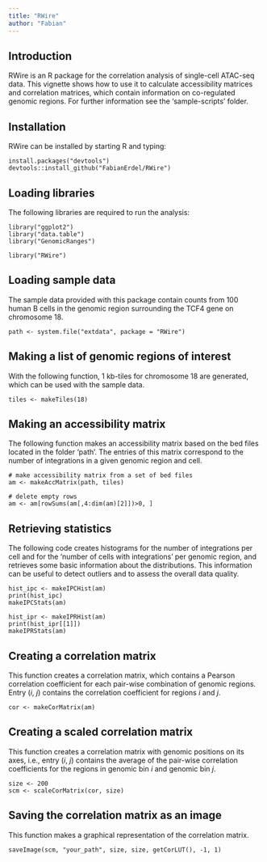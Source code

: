 ```yaml
---
title: "RWire"
author: "Fabian"
---
```


## Introduction
RWire is an R package for the correlation analysis of single-cell ATAC-seq data. This vignette shows how to use it to calculate accessibility matrices and correlation matrices, which contain information on co-regulated genomic regions. For further information see the 'sample-scripts' folder.

## Installation
RWire can be installed by starting R and typing:
```
install.packages("devtools")
devtools::install_github("FabianErdel/RWire")
```

## Loading libraries
The following libraries are required to run the analysis:
```
library("ggplot2")
library("data.table")
library("GenomicRanges")

library("RWire")
```

## Loading sample data
The sample data provided with this package contain counts from 100 human B cells in the genomic region surrounding the TCF4 gene on chromosome 18.
```
path <- system.file("extdata", package = "RWire")
```

## Making a list of genomic regions of interest
With the following function, 1 kb-tiles for chromosome 18 are generated, which can be used with the sample data.
```
tiles <- makeTiles(18)
```

## Making an accessibility matrix
The following function makes an accessibility matrix based on the bed files located in the folder 'path'. The entries of this matrix correspond to the number of integrations in a given genomic region and cell.
```
# make accessibility matrix from a set of bed files
am <- makeAccMatrix(path, tiles)

# delete empty rows
am <- am[rowSums(am[,4:dim(am)[2]])>0, ]
```

## Retrieving statistics
The following code creates histograms for the number of integrations per cell and for the 'number of cells with integrations' per genomic region, and retrieves some basic information about the distributions. This information can be useful to detect outliers and to assess the overall data quality.
```
hist_ipc <- makeIPCHist(am)
print(hist_ipc)
makeIPCStats(am)

hist_ipr <- makeIPRHist(am)
print(hist_ipr[[1]])
makeIPRStats(am)
```

## Creating a correlation matrix
This function creates a correlation matrix, which contains a Pearson correlation coefficient for each pair-wise combination of genomic regions. Entry (*i*, *j*) contains the correlation coefficient for regions *i* and *j*.
```
cor <- makeCorMatrix(am)
```

## Creating a scaled correlation matrix
This function creates a correlation matrix with genomic positions on its axes, i.e., entry (*i*, *j*) contains the average of the pair-wise correlation coefficients for the regions in genomic bin *i* and genomic bin *j*.
```
size <- 200
scm <- scaleCorMatrix(cor, size)
```

## Saving the correlation matrix as an image
This function makes a graphical representation of the correlation matrix.
```
saveImage(scm, "your_path", size, size, getCorLUT(), -1, 1)
```
